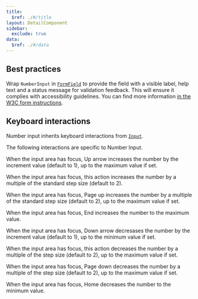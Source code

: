 ```yaml
---
title:
  $ref: ./#/title
layout: DetailComponent
sidebar:
  exclude: true
data:
  $ref: ./#/data
---
```


## Best practices

Wrap `NumberInput` in [`FormField`](/salt/components/form-field) to provide the field with a visible label, help text and a status message for validation feedback. This will ensure it complies with accessibility guidelines. You can find more information [in the W3C form instructions](https://www.w3.org/WAI/tutorials/forms/instructions/).

## Keyboard interactions

Number input inherits keyboard interactions from [`Input`](/salt/components/input/accessibility).

The following interactions are specific to Number Input.

<KeyboardControls>
<KeyboardControl keyOrCombos="Up arrow">

When the input area has focus, Up arrow increases the number by the increment value (default to 1), up to the maximum value if set.

</KeyboardControl>
<KeyboardControl keyOrCombos="Shift + Up arrow">
 
When the input area has focus, this action increases the number by a multiple of the standard step size (default to 2).

</KeyboardControl>
<KeyboardControl keyOrCombos="Page up">

When the input area has focus, Page up increases the number by a multiple of the standard step size (default to 2), up to the maximum value if set.

</KeyboardControl>
<KeyboardControl keyOrCombos="End">

When the input area has focus, End increases the number to the maximum value.

</KeyboardControl>
<KeyboardControl keyOrCombos="Down arrow">

When the input area has focus, Down arrow decresases the number by the increment value (default to 1), up to the minimum value if set.

</KeyboardControl>
<KeyboardControl keyOrCombos="Shift + Down arrow">
 
When the input area has focus, this action decreases the number by a multiple of the step size (default to 2), up to the maximum value if set.

</KeyboardControl>
<KeyboardControl keyOrCombos="Page down">
 
When the input area has focus, Page down decreases the number by a multiple of the step size (default to 2), up to the maximum value if set.

</KeyboardControl>
<KeyboardControl keyOrCombos="Home">

When the input area has focus, Home decreases the number to the minimum value.

</KeyboardControl>
</KeyboardControls>

